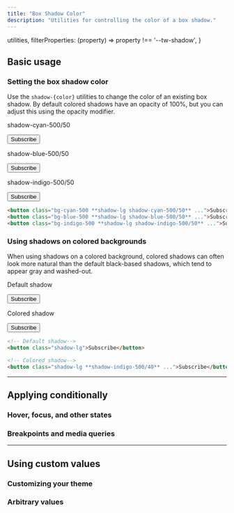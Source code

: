 ```yaml
---
title: "Box Shadow Color"
description: "Utilities for controlling the color of a box shadow."
---
```



  utilities,
  filterProperties: (property) => property !== '--tw-shadow',
}

## Basic usage

### Setting the box shadow color

Use the `shadow-{color}` utilities to change the color of an existing box shadow. By default colored shadows have an opacity of 100%, but you can adjust this using the opacity modifier.

<Example>
  <div class="flex flex-col sm:flex-row justify-center gap-8 sm:gap-16">
    <div class="flex flex-col items-center shrink-0">
      <p class="font-medium text-sm text-gray-500 font-mono text-center mb-3">shadow-cyan-500/50</p>
      <button class="py-2 px-3 bg-cyan-500 text-white text-sm font-semibold rounded-md shadow-lg shadow-cyan-500/50 focus:outline-none">Subscribe</button>
    </div>
    <div class="flex flex-col items-center shrink-0">
      <p class="font-medium text-sm text-gray-500 font-mono text-center mb-3">shadow-blue-500/50</p>
      <button class="py-2 px-3 bg-blue-500 text-white text-sm font-semibold rounded-md shadow-lg shadow-blue-500/50 focus:outline-none">Subscribe</button>
    </div>
    <div class="flex flex-col items-center shrink-0">
      <p class="font-medium text-sm text-gray-500 font-mono text-center mb-3">shadow-indigo-500/50</p>
      <button class="py-2 px-3 bg-indigo-500 text-white text-sm font-semibold rounded-md shadow-lg shadow-indigo-500/50 focus:outline-none">Subscribe</button>
    </div>
  </div>
</Example>

```html
<button class="bg-cyan-500 **shadow-lg shadow-cyan-500/50** ...">Subscribe</button>
<button class="bg-blue-500 **shadow-lg shadow-blue-500/50** ...">Subscribe</button>
<button class="bg-indigo-500 **shadow-lg shadow-indigo-500/50** ...">Subscribe</button>
```

### Using shadows on colored backgrounds

When using shadows on a colored background, colored shadows can often look more natural than the default black-based shadows, which tend to appear gray and washed-out.

<Example p="none">
  <div class="flex justify-around bg-indigo-300 px-8 pt-10 pb-12 space-x-6">
    <div class="flex flex-col items-center">
      <p class="mb-3 text-sm font-medium text-indigo-900">Default shadow</p>
      <button class="py-2 px-3 bg-white text-indigo-600 text-sm font-semibold rounded-md shadow-lg focus:outline-none">Subscribe</button>
    </div>
    <div class="flex flex-col items-center">
      <p class="mb-3 text-sm font-medium text-indigo-900">Colored shadow</p>
      <button class="py-2 px-3 bg-white text-indigo-600 text-sm font-semibold rounded-md shadow-lg shadow-indigo-500/40 focus:outline-none">Subscribe</button>
    </div>
  </div>
</Example>

```html
<!-- Default shadow-->
<button class="shadow-lg">Subscribe</button>

<!-- Colored shadow-->
<button class="shadow-lg **shadow-indigo-500/40** ...">Subscribe</button>
```

---

## <Heading ignore>Applying conditionally</Heading>

### <Heading ignore>Hover, focus, and other states</Heading>

<HoverFocusAndOtherStates defaultClass="shadow shadow-blue-500/40" featuredClass="shadow-indigo-500/40" element="button" />

### <Heading ignore>Breakpoints and media queries</Heading>

<BreakpointsAndMediaQueries defaultClass="shadow shadow-blue-500/40" featuredClass="shadow-indigo-500/40" element="button" />

---

## Using custom values

### Customizing your theme

<CustomizePluginColors name="box shadow" configKey="boxShadowColor" />

### Arbitrary values

<ArbitraryValues property="box-shadow" featuredClass="shadow-[#50d71e]" element="button" />
